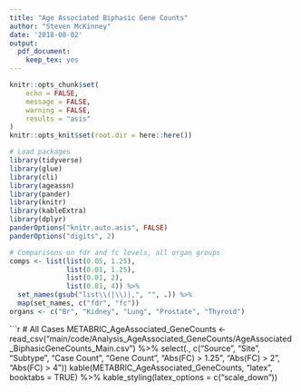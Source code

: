 ```yaml
---
title: "Age Associated Biphasic Gene Counts"
author: "Steven McKinney"
date: '2018-08-02'
output:
  pdf_document:
    keep_tex: yes
---
```


```r
knitr::opts_chunk$set(
	echo = FALSE,
	message = FALSE,
	warning = FALSE,
	results = "asis"
)
knitr::opts_knit$set(root.dir = here::here())
```

```r
# Load packages
library(tidyverse)
library(glue)
library(cli)
library(ageassn)
library(pander)
library(knitr)
library(kableExtra)
library(dplyr)
panderOptions("knitr.auto.asis", FALSE)
panderOptions("digits", 2)

# Comparisons on fdr and fc levels, all organ groups
comps <- list(list(0.05, 1.25),
              list(0.01, 1.25),
              list(0.01, 2),
              list(0.01, 4)) %>% 
  set_names(gsub("list\\(|\\)|,", "", .)) %>% 
  map(set_names, c("fdr", "fc"))
organs <- c("Br", "Kidney", "Lung", "Prostate", "Thyroid")
```

```r
# All Cases
METABRIC_AgeAssociated_GeneCounts <-
  read_csv("main/code/Analysis_AgeAssociated_GeneCounts/AgeAssociated_BiphasicGeneCounts_Main.csv") %>%
  select(., c("Source", "Site", "Subtype", "Case Count", "Gene Count", "Abs(FC) > 1.25", "Abs(FC) > 2", "Abs(FC) > 4"))
kable(METABRIC_AgeAssociated_GeneCounts, "latex", booktabs = TRUE) %>%
kable_styling(latex_options = c("scale_down"))
